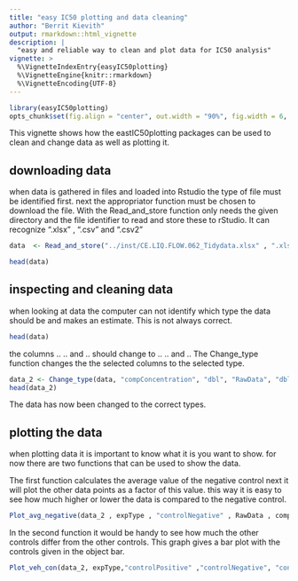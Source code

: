 ```yaml
---
title: "easy IC50 plotting and data cleaning"
author: "Berrit Kievith"
output: rmarkdown::html_vignette
description: |
  "easy and reliable way to clean and plot data for IC50 analysis"
vignette: >
  %\VignetteIndexEntry{easyIC50plotting}
  %\VignetteEngine{knitr::rmarkdown}
  %\VignetteEncoding{UTF-8}
---
```


```r
library(easyIC50plotting)
opts_chunk$set(fig.align = "center", out.width = "90%", fig.width = 6, fig.height = 5.5)
```

This vignette shows how the eastIC50plotting packages can be used to clean and change data as well as plotting it.

## downloading data

when data is gathered in files and loaded into Rstudio the type of file must be identified first. next the appropriator function must be chosen to download the file. With the Read_and_store function only needs the given directory and the file identifier to read and store these to rStudio.
It can recognize ".xlsx" , ".csv" and ".csv2"

```r
data  <- Read_and_store("../inst/CE.LIQ.FLOW.062_Tidydata.xlsx" , ".xlsx")

head(data)
```


## inspecting and cleaning data

when looking at data the computer can not identify which type the data should be and makes an estimate. This is not always correct.

```r
head(data)
```

the columns .. .. and .. should change to .. .. and ..
The Change_type function changes the the selected columns to the selected type.

```r
data_2 <- Change_type(data, "compConcentration", "dbl", "RawData", "dbl", "compName", "factor")
head(data_2)
```

The data has now been changed to the correct types.

## plotting the data

when plotting data it is important to know what it is you want to show.
for now there are two functions that can be used to show the data.

The first function calculates the average value of the negative control next it will plot the other data points as a factor of this value. this way it is easy to see how much higher or lower the data is compared to the negative control.
```r
Plot_avg_negative(data_2 , expType , "controlNegative" , RawData , compConcentration , compName)
```

In the second function it would be handy to see how much the other controls differ from the other controls. This graph gives a bar plot with the controls given in the object bar.

```r
Plot_veh_con(data_2, expType,"controlPositive" ,"controlNegative", "controlVehicleA",RawData)

```












